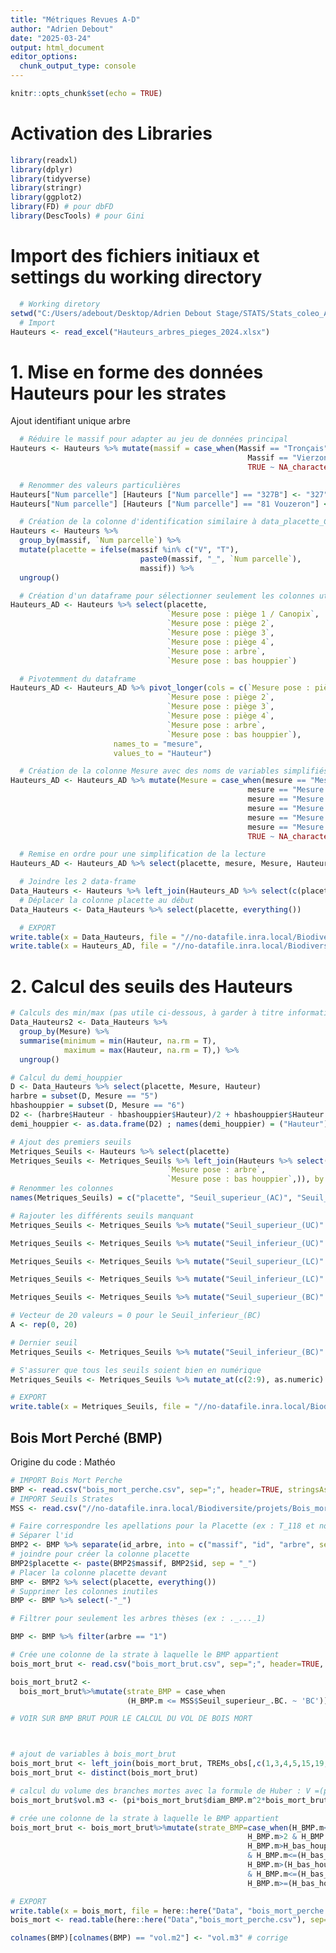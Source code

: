 ```yaml
---
title: "Métriques Revues A-D"
author: "Adrien Debout"
date: "2025-03-24"
output: html_document
editor_options: 
  chunk_output_type: console
---
```


```r
knitr::opts_chunk$set(echo = TRUE)
```

# Activation des Libraries

```r
library(readxl)
library(dplyr)
library(tidyverse)
library(stringr)
library(ggplot2)
library(FD) # pour dbFD
library(DescTools) # pour Gini
```

# Import des fichiers initiaux et settings du working directory

```r
  # Working diretory
setwd("C:/Users/adebout/Desktop/Adrien Debout Stage/STATS/Stats_coleo_AD/Data/Data placettes/DATA_placette_CANOPIX")
  # Import
Hauteurs <- read_excel("Hauteurs_arbres_pieges_2024.xlsx")
```

# 1. Mise en forme des données Hauteurs pour les strates
Ajout identifiant unique arbre

```r
  # Réduire le massif pour adapter au jeu de données principal
Hauteurs <- Hauteurs %>% mutate(massif = case_when(Massif == "Tronçais" ~ "T",
                                                     Massif == "Vierzon" ~ "V",
                                                     TRUE ~ NA_character_))

  # Renommer des valeurs particulières
Hauteurs["Num parcelle"] [Hauteurs ["Num parcelle"] == "327B"] <- "327"
Hauteurs["Num parcelle"] [Hauteurs ["Num parcelle"] == "81 Vouzeron"] <- "81"

  # Création de la colonne d'identification similaire à data_placette_Canopix
Hauteurs <- Hauteurs %>%
  group_by(massif, `Num parcelle`) %>%
  mutate(placette = ifelse(massif %in% c("V", "T"), 
                             paste0(massif, "_", `Num parcelle`), 
                             massif)) %>%
  ungroup()

  # Création d'un dataframe pour sélectionner seulement les colonnes utiles + rename des colonnes
Hauteurs_AD <- Hauteurs %>% select(placette, 
                                   `Mesure pose : piège 1 / Canopix`, 
                                   `Mesure pose : piège 2`, 
                                   `Mesure pose : piège 3`,
                                   `Mesure pose : piège 4`,
                                   `Mesure pose : arbre`, 
                                   `Mesure pose : bas houppier`)

  # Pivotemment du dataframe
Hauteurs_AD <- Hauteurs_AD %>% pivot_longer(cols = c(`Mesure pose : piège 1 / Canopix`, 
                                   `Mesure pose : piège 2`, 
                                   `Mesure pose : piège 3`,
                                   `Mesure pose : piège 4`,
                                   `Mesure pose : arbre`, 
                                   `Mesure pose : bas houppier`),
                       names_to = "mesure",
                       values_to = "Hauteur")

  # Création de la colonne Mesure avec des noms de variables simplifiés 
Hauteurs_AD <- Hauteurs_AD %>% mutate(Mesure = case_when(mesure == "Mesure pose : piège 1 / Canopix" ~ "1",
                                                     mesure == "Mesure pose : piège 2" ~ "2",
                                                     mesure == "Mesure pose : piège 3" ~ "3",
                                                     mesure == "Mesure pose : piège 4" ~ "4",
                                                     mesure == "Mesure pose : arbre" ~ "5",
                                                     mesure == "Mesure pose : bas houppier" ~ "6",
                                                     TRUE ~ NA_character_))

  # Remise en ordre pour une simplification de la lecture
Hauteurs_AD <- Hauteurs_AD %>% select(placette, mesure, Mesure, Hauteur) ; names(Hauteurs_AD) = c("placette", "mesure", "Mesure", "Hauteur")

  # Joindre les 2 data-frame
Data_Hauteurs <- Hauteurs %>% left_join(Hauteurs_AD %>% select(c(placette, Mesure, Hauteur)), by = "placette")
  # Déplacer la colonne placette au début
Data_Hauteurs <- Data_Hauteurs %>% select(placette, everything())

  # EXPORT
write.table(x = Data_Hauteurs, file = "//no-datafile.inra.local/Biodiversite/projets/Bois_mort/Canopee/These_Balvay/Stagiaires/Adrien Debout - 03-02 au 01-08-2025/Data/Hauteurs_arbres_AD.csv", row.names = FALSE, dec=".", sep=";")
write.table(x = Hauteurs_AD, file = "//no-datafile.inra.local/Biodiversite/projets/Bois_mort/Canopee/These_Balvay/Stagiaires/Adrien Debout - 03-02 au 01-08-2025/Data/Hauteurs_&_infos_AD.csv", row.names = FALSE, dec=".", sep=";")
```


# 2. Calcul des seuils des Hauteurs

```r
# Calculs des min/max (pas utile ci-dessous, à garder à titre informatif uniquement pour le code)
Data_Hauteurs2 <- Data_Hauteurs %>% 
  group_by(Mesure) %>% 
  summarise(minimum = min(Hauteur, na.rm = T),
            maximum = max(Hauteur, na.rm = T),) %>%
  ungroup()

# Calcul du demi_houppier
D <- Data_Hauteurs %>% select(placette, Mesure, Hauteur)
harbre = subset(D, Mesure == "5")
hbashouppier = subset(D, Mesure == "6")
D2 <- (harbre$Hauteur - hbashouppier$Hauteur)/2 + hbashouppier$Hauteur
demi_houppier <- as.data.frame(D2) ; names(demi_houppier) = ("Hauteur")

# Ajout des premiers seuils
Metriques_Seuils <- Hauteurs %>% select(placette)
Metriques_Seuils <- Metriques_Seuils %>% left_join(Hauteurs %>% select(c(placette, `Mesure pose : piège 1 / Canopix`, 
                                   `Mesure pose : arbre`, 
                                   `Mesure pose : bas houppier`,)), by = "placette")
# Renommer les colonnes
names(Metriques_Seuils) = c("placette", "Seuil_superieur_(AC)", "Seuil_inferieur_(AC)", "Seuil_inferieur_(LC)")

# Rajouter les différents seuils manquant
Metriques_Seuils <- Metriques_Seuils %>% mutate("Seuil_superieur_(UC)" = Hauteurs$`Mesure pose : arbre`, .before = "Seuil_inferieur_(LC)")

Metriques_Seuils <- Metriques_Seuils %>% mutate("Seuil_inferieur_(UC)" = demi_houppier$Hauteur, .before = "Seuil_inferieur_(LC)")

Metriques_Seuils <- Metriques_Seuils %>% mutate("Seuil_superieur_(LC)" = demi_houppier$Hauteur, .before = "Seuil_inferieur_(LC)")

Metriques_Seuils <- Metriques_Seuils %>% mutate("Seuil_inferieur_(LC)" = Hauteurs$`Mesure pose : bas houppier`)

Metriques_Seuils <- Metriques_Seuils %>% mutate("Seuil_superieur_(BC)" = Hauteurs$`Mesure pose : bas houppier`)

# Vecteur de 20 valeurs = 0 pour le Seuil_inferieur_(BC)
A <- rep(0, 20)

# Dernier seuil
Metriques_Seuils <- Metriques_Seuils %>% mutate("Seuil_inferieur_(BC)" = A)

# S'assurer que tous les seuils soient bien en numérique
Metriques_Seuils <- Metriques_Seuils %>% mutate_at(c(2:9), as.numeric)

# EXPORT
write.table(x = Metriques_Seuils, file = "//no-datafile.inra.local/Biodiversite/projets/Bois_mort/Canopee/These_Balvay/Stagiaires/Adrien Debout - 03-02 au 01-08-2025/Data/Metriques_Seuils_Strates_AD.csv", row.names = FALSE, dec=".", sep=";")
```

## Bois Mort Perché (BMP)
Origine du code : Mathéo

```r
# IMPORT Bois Mort Perche
BMP <- read.csv("bois_mort_perche.csv", sep=";", header=TRUE, stringsAsFactors = FALSE)
# IMPORT Seuils Strates
MSS <- read.csv("//no-datafile.inra.local/Biodiversite/projets/Bois_mort/Canopee/These_Balvay/Stagiaires/Adrien Debout - 03-02 au 01-08-2025/Data/Metriques_Seuils_Strates_AD.csv", sep=";", header=TRUE, stringsAsFactors = FALSE)

# Faire correspondre les apellations pour la Placette (ex : T_118 et non T_118_1)
# Séparer l'id
BMP2 <- BMP %>% separate(id_arbre, into = c("massif", "id", "arbre", sep ="_"))
# joindre pour créer la colonne placette
BMP2$placette <- paste(BMP2$massif, BMP2$id, sep = "_")
# Placer la colonne placette devant
BMP <- BMP2 %>% select(placette, everything())
# Supprimer les colonnes inutiles
BMP <- BMP %>% select(-"_")

# Filtrer pour seulement les arbres thèses (ex : ._..._1)

BMP <- BMP %>% filter(arbre == "1")

# Crée une colonne de la strate à laquelle le BMP appartient
bois_mort_brut <- read.csv("bois_mort_brut.csv", sep=";", header=TRUE, stringsAsFactors = FALSE)

bois_mort_brut2 <- 
  bois_mort_brut%>%mutate(strate_BMP = case_when
                          (H_BMP.m <= MSS$Seuil_superieur_.BC. ~ 'BC'))

# VOIR SUR BMP BRUT POUR LE CALCUL DU VOL DE BOIS MORT



# ajout de variables à bois_mort_brut
bois_mort_brut <- left_join(bois_mort_brut, TREMs_obs[,c(1,3,4,5,15,19,21,22,23,24,44,45)],  by = "id_arbre")
bois_mort_brut <- distinct(bois_mort_brut)

# calcul du volume des branches mortes avec la formule de Huber : V =(pi*dm²*L)/4
bois_mort_brut$vol.m3 <- (pi*bois_mort_brut$diam_BMP.m^2*bois_mort_brut$long_BMP.m)/4

# crée une colonne de la strate à laquelle le BMP appartient
bois_mort_brut <- bois_mort_brut%>%mutate(strate_BMP=case_when(H_BMP.m<= 2 ~ '1p',
                                                     H_BMP.m>2 & H_BMP.m<= H_bas_houppier.m ~ '2t',
                                                     H_BMP.m>H_bas_houppier.m
                                                     & H_BMP.m<=(H_bas_houppier.m+1/3*(L_houppier.m)) ~ 'h1',
                                                     H_BMP.m>(H_bas_houppier.m+1/3*(L_houppier.m))
                                                     & H_BMP.m<=(H_bas_houppier.m+2/3*(L_houppier.m)) ~ 'h2',
                                                     H_BMP.m>=(H_bas_houppier.m+2/3*(L_houppier.m)) ~ 'h3'))

# EXPORT
write.table(x = bois_mort, file = here::here("Data", "bois_mort_perche.csv"), row.names = FALSE, dec=".", sep=";")
bois_mort <- read.table(here::here("Data","bois_mort_perche.csv"), sep=";", header=TRUE, stringsAsFactors = FALSE)

colnames(BMP)[colnames(BMP) == "vol.m2"] <- "vol.m3" # corrige

```